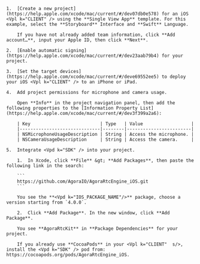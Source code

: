 <PlatformWrapper platform="ios">

    1.  [Create a new project](https://help.apple.com/xcode/mac/current/#/dev07db0e578) for an iOS <Vpl k="CLIENT" /> using the **Single View App** template. For this example, select the **Storyboard** Interface and **Swift** Language.

        If you have not already added team information, click **Add account…**, input your Apple ID, then click **Next**.

    2.  [Enable automatic signing](https://help.apple.com/xcode/mac/current/#/dev23aab79b4) for your project.

    3.  [Set the target devices](https://help.apple.com/xcode/mac/current/#/deve69552ee5) to deploy your iOS <Vpl k="CLIENT" /> to an iPhone or iPad.

    4.  Add project permissions for microphone and camera usage.

        Open **Info** in the project navigation panel, then add the following properties to the [Information Property List](https://help.apple.com/xcode/mac/current/#/dev3f399a2a6):

        | Key                          | Type   | Value                  |
        |------------------------------|--------|------------------------|
        | NSMicrophoneUsageDescription | String | Access the microphone. |
        | NSCameraUsageDescription     | String | Access the camera.     |

    5.  Integrate <Vpd k="SDK" /> into your project.

        1.  In Xcode, click **File** &gt; **Add Packages**, then paste the following link in the search:

        ```
        https://github.com/AgoraIO/AgoraRtcEngine_iOS.git
        ```

        You see the **<Vpd k="IOS_PACKAGE_NAME"/>** package, choose a version starting from `4.0.0`.

        2.  Click **Add Package**. In the new window, click **Add Package**.

        You see **AgoraRtcKit** in **Package Dependencies** for your project.

        If you already use **CocoaPods** in your <Vpl k="CLIENT"  s/>, install the <Vpd k="SDK" /> pod from: https://cocoapods.org/pods/AgoraRtcEngine_iOS.

</PlatformWrapper>
